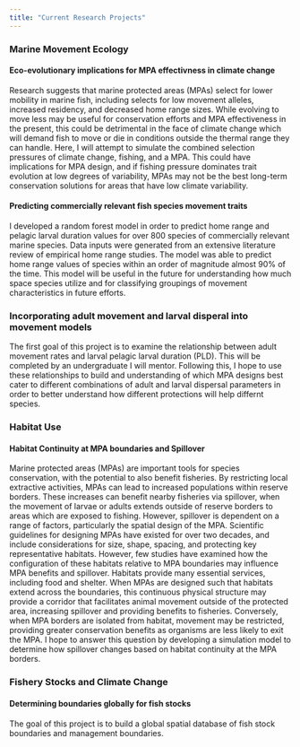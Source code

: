 ```yaml
---
title: "Current Research Projects"
---
```


### Marine Movement Ecology

#### Eco-evolutionary implications for MPA effectivness in climate change

Research suggests that marine protected areas (MPAs) select for lower mobility in marine fish, including selects for low movement alleles, increased residency, and decreased home range sizes. While evolving to move less may be useful for conservation efforts and MPA effectiveness in the present, this could be detrimental in the face of climate change which will demand fish to move or die in conditions outside the thermal range they can handle. Here, I will attempt to simulate the combined selection pressures of climate change, fishing, and a MPA. This could have implications for MPA design, and if fishing pressure dominates trait evolution at low degrees of variability, MPAs may not be the best long-term conservation solutions for areas that have low climate variability. 

#### Predicting commercially relevant fish species movement traits

I developed a random forest model in order to predict home range and pelagic larval duration values for over 800 species of commercially relevant marine species. Data inputs were generated from an extensive literature review of empirical home range studies. The model was able to predict home range values of species within an order of magnitude almost 90% of the time. This model will be useful in the future for understanding how much space species utilize and for classifying groupings of movement characteristics in future efforts. 

### Incorporating adult movement and larval disperal into movement models

The first goal of this project is to examine the relationship between adult movement rates and larval pelagic larval duration (PLD). This will be completed by an undergraduate I will mentor. Following this, I hope to use these relationships to build and understanding of which MPA designs best cater to different combinations of adult and larval dispersal parameters in order to better understand how different protections will help differnt species.

### Habitat Use

#### Habitat Continuity at MPA boundaries and Spillover

Marine protected areas (MPAs) are important tools for species conservation, with the potential to also benefit fisheries. By restricting local extractive activities, MPAs can lead to increased populations within reserve borders. These increases can benefit nearby fisheries via spillover, when the movement of larvae or adults extends outside of reserve borders to areas which are exposed to fishing. However, spillover is dependent on a range of factors, particularly the spatial design of the MPA. Scientific guidelines for designing MPAs have existed for over two decades, and include considerations for size, shape, spacing, and protecting key representative habitats. However, few studies have examined how the configuration of these habitats relative to MPA boundaries may influence MPA benefits and spillover. Habitats provide many essential services, including food and shelter. When MPAs are designed such that habitats extend across the boundaries, this continuous physical structure may provide a corridor that facilitates animal movement outside of the protected area, increasing spillover and providing benefits to fisheries. Conversely, when MPA borders are isolated from habitat, movement may be restricted, providing greater conservation benefits as organisms are less likely to exit the MPA. I hope to answer this question by developing a simulation model to determine how spillover changes based on habitat continuity at the MPA borders.

### Fishery Stocks and Climate Change

#### Determining boundaries globally for fish stocks

The goal of this project is to build a global spatial database of fish stock boundaries and management boundaries.

